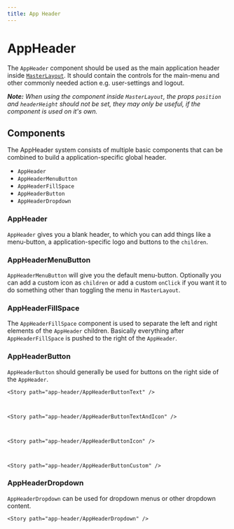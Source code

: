 ```yaml
---
title: App Header
---
```




# AppHeader

The `AppHeader` component should be used as the main application header inside [`MasterLayout`](/story/docs-components-masterlayout--page).
It should contain the controls for the main-menu and other commonly needed action e.g. user-settings and logout.

_**Note:** When using the component inside `MasterLayout`, the props `position` and `headerHeight` should not be set, they may only be useful, if the component is used on it's own._

<Story path="app-header/AppHeader" />

## Components

The AppHeader system consists of multiple basic components that can be combined to build a application-specific global header.

-   `AppHeader`
-   `AppHeaderMenuButton`
-   `AppHeaderFillSpace`
-   `AppHeaderButton`
-   `AppHeaderDropdown`

### AppHeader

`AppHeader` gives you a blank header, to which you can add things like a menu-button, a application-specific logo and buttons to the `children`.
 
<Story path="app-header/AppHeaderEmpty" />

### AppHeaderMenuButton

`AppHeaderMenuButton` will give you the default menu-button.
Optionally you can add a custom icon as `children` or add a custom `onClick` if you want it to do something other than toggling the menu in `MasterLayout`.

<Story path="app-header/AppHeaderMenuButton" />

### AppHeaderFillSpace

The `AppHeaderFillSpace` component is used to separate the left and right elements of the `AppHeader` children.
Basically everything after `AppHeaderFillSpace` is pushed to the right of the `AppHeader`.

<Story path="app-header/AppHeaderFillSpace" />

### AppHeaderButton

`AppHeaderButton` should generally be used for buttons on the right side of the `AppHeader`.


    <Story path="app-header/AppHeaderButtonText" />



    <Story path="app-header/AppHeaderButtonTextAndIcon" />



    <Story path="app-header/AppHeaderButtonIcon" />



    <Story path="app-header/AppHeaderButtonCustom" />


### AppHeaderDropdown

`AppHeaderDropdown` can be used for dropdown menus or other dropdown content.


    <Story path="app-header/AppHeaderDropdown" />

